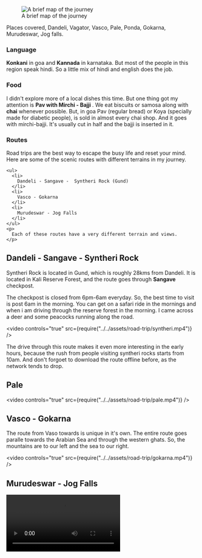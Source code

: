 
<figure>
  <img
    className="landingImage"
    src={require(`../../assets/road-trip/map.jpg`)}
    alt="A brief map of the journey"
  />
  <figcaption>A brief map of the journey</figcaption>
</figure>

Places covered, Dandeli, Vagator, Vasco, Pale, Ponda, Gokarna, Murudeswar, Jog falls.

<h3>Language</h3>
<p>
 <b>Konkani</b> in goa and <b>Kannada</b> in karnataka. But most of the people in this region speak hindi.
 So a little mix of hindi and english does the job.
</p>

<div className="splitPost">
  <p>
    <h3>Food</h3>
    I didn't explore more of a local dishes this time. But one thing got my attention is <b>Pav with Mirchi - Bajji </b>.
    We eat biscuits or samosa along with <b>chai</b> whenever possible. But, in goa Pav (regular bread) or Koya (specially made for diabetic people),
    is sold in almost every chai shop. And it goes with mirchi-bajji. It's usually cut in half and the bajji is inserted in it.
  </p>
  <PostImage src={require('../../compressed/images/panjim/koya.jpg')} />
</div>

<div className="splitPost">
  <PostImage src={require('../../compressed/images/panjim/bike.jpg')} />
  
  <p>
    <h3>Routes</h3>
    Road trips are the best way to escape the busy life and reset your mind.
    Here are some of the scenic routes with different terrains in my journey.
  
    <ul>
      <li>
        Dandeli - Sangave -  Syntheri Rock (Gund)
      </li>
      <li>
        Vasco - Gokarna    
      </li>
      <li>
        Murudeswar - Jog Falls
      </li>
    </ul>
    <p>
      Each of these routes have a very different terrain and views.
    </p>
  </p>
</div>


<h2>Dandeli - Sangave - Syntheri Rock</h2>

Syntheri Rock is located in Gund, which is roughly 28kms from Dandeli.
It is located in Kali Reserve Forest, and the route goes through <b>Sangave</b> checkpost.

The checkpost is closed from 6pm-6am everyday. So, the best time to visit is post 6am in the morning.
You can get on a safari ride in the mornings and when i am driving through the reserve forest in the morning.
I came across a deer and some peacocks running along the road.

<video controls="true" src={require("../../assets/road-trip/syntheri.mp4")} />

The drive through this route makes it even more interesting in the early hours, because the rush from people
visiting syntheri rocks starts from 10am. And don't forgoet to download the route offline before, as the network tends to drop.

<h2>Pale</h2>

<video controls="true" src={require("../../assets/road-trip/pale.mp4")} />


<h2>Vasco - Gokarna</h2>

The route from Vaso towards is unique in it's own. The entire route goes paralle towards the Arabian Sea and through
the western ghats. So, the mountains are to our left and the sea to our right.

<video controls="true" src={require("../../assets/road-trip/gokarna.mp4")} />


<h2>Murudeswar - Jog Falls </h2>
<video controls="true" src={require("../../assets/road-trip/salaulim.mp4")} />


